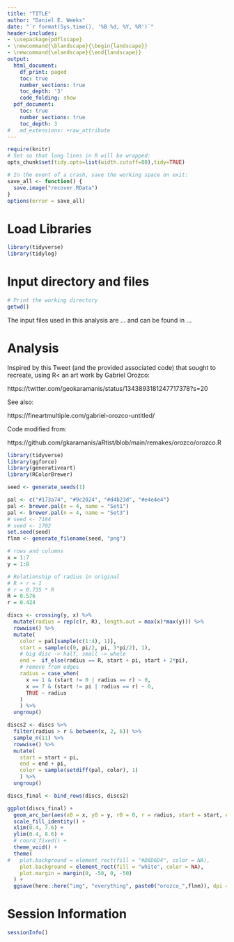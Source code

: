 ```yaml
---
title: "TITLE"
author: "Daniel E. Weeks"
date: "`r format(Sys.time(), '%B %d, %Y, %R')`"
header-includes:
- \usepackage{pdflscape}
- \newcommand{\blandscape}{\begin{landscape}}
- \newcommand{\elandscape}{\end{landscape}}
output:
  html_document:
    df_print: paged
    toc: true
    number_sections: true
    toc_depth: '3'
    code_folding: show
  pdf_document:
    toc: true
    number_sections: true
    toc_depth: 3
#   md_extensions: +raw_attribute
---
```


```r
require(knitr)
# Set so that long lines in R will be wrapped:
opts_chunk$set(tidy.opts=list(width.cutoff=80),tidy=TRUE)
```

```r
# In the event of a crash, save the working space on exit:
save_all <- function() {
  save.image("recover.RData")
}
options(error = save_all)
```


# Load Libraries

```r
library(tidyverse)
library(tidylog)
```

# Input directory and files 

```r
# Print the working directory
getwd()
```
The input files used in this analysis are ... and can be found in ... 

# Analysis

Inspired by this Tweet (and the provided associated code) that sought to recreate, using R< an art work by Gabriel Orozco:

https://twitter.com/geokaramanis/status/1343893181247717378?s=20

See also:

https://fineartmultiple.com/gabriel-orozco-untitled/

Code modified from:

https://github.com/gkaramanis/aRtist/blob/main/remakes/orozco/orozco.R

```r
library(tidyverse)
library(ggforce)
library(generativeart)
library(RColorBrewer)
```

```r
seed <- generate_seeds(1)

pal <- c("#173a74", "#9c2024", "#d4b23d", "#e4e4e4")
pal <- brewer.pal(n = 4, name = "Set1")
pal <- brewer.pal(n = 4, name = "Set3")
# seed <- 7184
# seed <- 1702
set.seed(seed)
flnm <- generate_filename(seed, "png")

# rows and columns
x = 1:7
y = 1:8

# Relationship of radius in original
# R + r = 1
# r = 0.735 * R
R = 0.576
r = 0.424

discs <- crossing(y, x) %>% 
  mutate(radius = rep(c(r, R), length.out = max(x)*max(y))) %>% 
  rowwise() %>% 
  mutate(
    color = pal[sample(c(1:4), 1)],
    start = sample(c(0, pi/2, pi, 3*pi/2), 1),
    # big disc -> half, small -> whole
    end =  if_else(radius == R, start + pi, start + 2*pi),
    # remove from edges
    radius = case_when(
      x == 1 & (start != 0 | radius == r) ~ 0,
      x == 7 & (start != pi | radius == r) ~ 0,
      TRUE ~ radius
    )
    ) %>% 
  ungroup() 

discs2 <- discs %>% 
  filter(radius > r & between(x, 2, 6)) %>% 
  sample_n(11) %>% 
  rowwise() %>% 
  mutate(
    start = start + pi,
    end = end + pi,
    color = sample(setdiff(pal, color), 1)
    ) %>% 
  ungroup()

discs_final <- bind_rows(discs, discs2)

ggplot(discs_final) +
  geom_arc_bar(aes(x0 = x, y0 = y, r0 = 0, r = radius, start = start, end = end, fill = color), color = NA) +
  scale_fill_identity() +
  xlim(0.4, 7.6) +
  ylim(0.4, 8.6) +
  # coord_fixed() +
  theme_void() +
  theme(
#   plot.background = element_rect(fill = "#D6D6D4", color = NA),
    plot.background = element_rect(fill = "white", color = NA),
    plot.margin = margin(0, -50, 0, -50)
  ) +
  ggsave(here::here("img", "everything", paste0("orozco_",flnm)), dpi = 320, height = 8, width = 5.65)
```


# Session Information

```r
sessionInfo()
```

